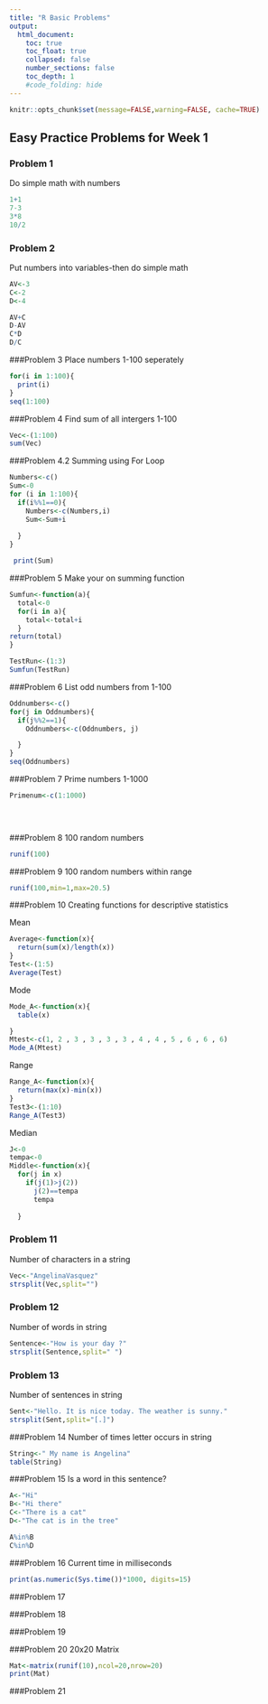 ```yaml
---
title: "R Basic Problems"
output:
  html_document:
    toc: true
    toc_float: true
    collapsed: false
    number_sections: false
    toc_depth: 1
    #code_folding: hide
---
```


```r
knitr::opts_chunk$set(message=FALSE,warning=FALSE, cache=TRUE)
```
## Easy Practice Problems for Week 1

### Problem 1
Do simple math with numbers
```r

1+1
7-3
3*8
10/2

```
### Problem 2
Put numbers into variables-then do simple math
```r
AV<-3
C<-2
D<-4

AV+C
D-AV
C*D
D/C
```
###Problem 3
Place numbers 1-100 seperately 
```r
for(i in 1:100){
  print(i)
}
seq(1:100)
```
###Problem 4
Find sum of all intergers 1-100
```r
Vec<-(1:100)
sum(Vec)

```
###Problem 4.2
Summing using For Loop
```r
Numbers<-c()
Sum<-0
for (i in 1:100){
  if(i%%1==0){
    Numbers<-c(Numbers,i)
    Sum<-Sum+i
    
  }
}

 print(Sum) 
```
###Problem 5
Make your on summing function
```r
Sumfun<-function(a){
  total<-0
  for(i in a){
    total<-total+i
  }
return(total)
}

TestRun<-(1:3)
Sumfun(TestRun)

```
###Problem 6
List odd numbers from 1-100
```r
Oddnumbers<-c()
for(j in Oddnumbers){
  if(j%%2==1){
    Oddnumbers<-c(Oddnumbers, j)

  }
}
seq(Oddnumbers)
```
###Problem 7
Prime numbers 1-1000
```r
Primenum<-c(1:1000)

  
  
```

###Problem 8
100 random numbers
```r
runif(100)
```
###Problem 9
100 random numbers within range
```r
runif(100,min=1,max=20.5)
```
###Problem 10
Creating functions for descriptive statistics

Mean
```r
Average<-function(x){
  return(sum(x)/length(x))
}
Test<-(1:5)
Average(Test)
```
Mode
```r
Mode_A<-function(x){
  table(x)

}
Mtest<-c(1, 2 , 3 , 3 , 3 , 3 , 4 , 4 , 5 , 6 , 6 , 6)
Mode_A(Mtest)
```

Range
```r
Range_A<-function(x){
  return(max(x)-min(x))
}
Test3<-(1:10)
Range_A(Test3)
```
Median
```r
J<-0
tempa<-0
Middle<-function(x){
  for(j in x)
    if(j(1)>j(2))
      j(2)==tempa
      tempa
    
  }
```

### Problem 11
Number of characters in a string
```r
Vec<-"AngelinaVasquez"
strsplit(Vec,split="")
```
### Problem 12
Number of words in string
```r
Sentence<-"How is your day ?"
strsplit(Sentence,split=" ")
```
### Problem 13
Number of sentences in string
```r
Sent<-"Hello. It is nice today. The weather is sunny."
strsplit(Sent,split="[.]")

```
###Problem 14
Number of times letter occurs in string
```r
String<-" My name is Angelina"
table(String)
```
###Problem 15
Is a word in this sentence?
```r
A<-"Hi"
B<-"Hi there"
C<-"There is a cat"
D<-"The cat is in the tree"

A%in%B
C%in%D
```
###Problem 16
Current time in milliseconds
```r
print(as.numeric(Sys.time())*1000, digits=15)
```


###Problem 17

###Problem 18

###Problem 19

###Problem 20
20x20 Matrix
```r

Mat<-matrix(runif(10),ncol=20,nrow=20)
print(Mat)
```

###Problem 21
